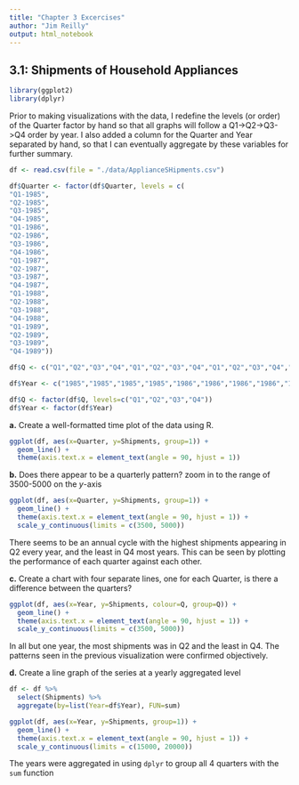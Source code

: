 ```yaml
---
title: "Chapter 3 Excercises"
author: "Jim Reilly"
output: html_notebook
---
```


## 3.1: Shipments of Household Appliances

```r
library(ggplot2)
library(dplyr)
```

Prior to making visualizations with the data, I redefine the levels (or order) of the Quarter factor by hand so that all graphs will follow a Q1->Q2->Q3->Q4 order by year. I also added a column for the Quarter and Year separated by hand, so that I can eventually aggregate by these variables for further summary.

```r
df <- read.csv(file = "./data/ApplianceSHipments.csv")

df$Quarter <- factor(df$Quarter, levels = c(
"Q1-1985",
"Q2-1985",
"Q3-1985",
"Q4-1985",
"Q1-1986",
"Q2-1986",
"Q3-1986",
"Q4-1986",
"Q1-1987",
"Q2-1987",
"Q3-1987",
"Q4-1987",
"Q1-1988",
"Q2-1988",
"Q3-1988",
"Q4-1988",
"Q1-1989",
"Q2-1989",
"Q3-1989",
"Q4-1989"))

df$Q <- c("Q1","Q2","Q3","Q4","Q1","Q2","Q3","Q4","Q1","Q2","Q3","Q4","Q1","Q2","Q3","Q4","Q1","Q2","Q3","Q4")

df$Year <- c("1985","1985","1985","1985","1986","1986","1986","1986","1987","1987","1987","1987","1988","1988","1988","1988","1989","1989","1989","1989")

df$Q <- factor(df$Q, levels=c("Q1","Q2","Q3","Q4"))
df$Year <- factor(df$Year)
```


**a.** Create a well-formatted time plot of the data using R.

```r
ggplot(df, aes(x=Quarter, y=Shipments, group=1)) + 
  geom_line() +
  theme(axis.text.x = element_text(angle = 90, hjust = 1))
```

**b.** Does there appear to be a quarterly pattern? zoom in to the range of 3500-5000 on the _y_-axis
```r
ggplot(df, aes(x=Quarter, y=Shipments, group=1)) + 
  geom_line() +
  theme(axis.text.x = element_text(angle = 90, hjust = 1)) +
  scale_y_continuous(limits = c(3500, 5000))
```

There seems to be an annual cycle with the highest shipments appearing in Q2 every year, and the least in Q4 most years. This can be seen by plotting the performance of each quarter against each other.


**c.** Create a chart with four separate lines, one for each Quarter, is there a difference between the quarters?

```r
ggplot(df, aes(x=Year, y=Shipments, colour=Q, group=Q)) + 
  geom_line() +
  theme(axis.text.x = element_text(angle = 90, hjust = 1)) +
  scale_y_continuous(limits = c(3500, 5000))
```

In all but one year, the most shipments was in Q2 and the least in Q4. The patterns seen in the previous visualization were confirmed objectively.

**d.** Create a line graph of the series at a yearly aggregated level

```r
df <- df %>%
  select(Shipments) %>%
  aggregate(by=list(Year=df$Year), FUN=sum)

ggplot(df, aes(x=Year, y=Shipments, group=1)) + 
  geom_line() +
  theme(axis.text.x = element_text(angle = 90, hjust = 1)) +
  scale_y_continuous(limits = c(15000, 20000))
```

The years were aggregated in using `dplyr` to group all 4 quarters with the `sum` function




